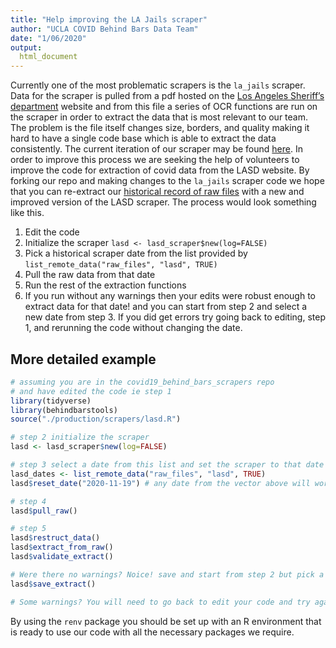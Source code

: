 ```yaml
---
title: "Help improving the LA Jails scraper"
author: "UCLA COVID Behind Bars Data Team"
date: "1/06/2020"
output: 
  html_document
---
```


Currently one of the most problematic scrapers is the `la_jails` scraper. Data for the scraper is pulled from a pdf hosted on the [Los Angeles Sheriff's department](https://lasd.org/covid19updates/) website and from this file a series of OCR functions are run on the scraper in order to extract the data that is most relevant to our team. The problem is the file itself changes size, borders, and quality making it hard to have a single code base which is able to extract the data consistently. The current iteration of our scraper may be found [here](https://github.com/uclalawcovid19behindbars/covid19_behind_bars_scrapers/blob/master/production/scrapers/lasd.R). In order to improve this process we are seeking the help of volunteers to improve the code for extraction of covid data from the LASD website. By forking our repo and making changes to the `la_jails` scraper code we hope that you can re-extract our [historical record of raw files](http://104.131.72.50:3838/scraper_data/raw_files/) with a new and improved version of the LASD scraper. The process would look something like this.

1. Edit the code
2. Initialize the scraper `lasd <- lasd_scraper$new(log=FALSE)`
3. Pick a historical scraper date from the list provided by `list_remote_data("raw_files", "lasd", TRUE)`
4. Pull the raw data from that date
5. Run the rest of the extraction functions
6. If you run without any warnings then your edits were robust enough to extract data for that date! and you can start from step 2 and select a new date from step 3. If you did get errors try going back to editing, step 1, and rerunning the code without changing the date.

## More detailed example

```r
# assuming you are in the covid19_behind_bars_scrapers repo
# and have edited the code ie step 1
library(tidyverse)
library(behindbarstools)
source("./production/scrapers/lasd.R")

# step 2 initialize the scraper
lasd <- lasd_scraper$new(log=FALSE)

# step 3 select a date from this list and set the scraper to that date
lasd_dates <- list_remote_data("raw_files", "lasd", TRUE)
lasd$reset_date("2020-11-19") # any date from the vector above will work

# step 4 
lasd$pull_raw()

# step 5
lasd$restruct_data()
lasd$extract_from_raw()
lasd$validate_extract()

# Were there no warnings? Noice! save and start from step 2 but pick a different date
lasd$save_extract()

# Some warnings? You will need to go back to edit your code and try again.

```

By using the `renv` package you should be set up with an R environment that is ready to use our code with all the necessary packages we require.